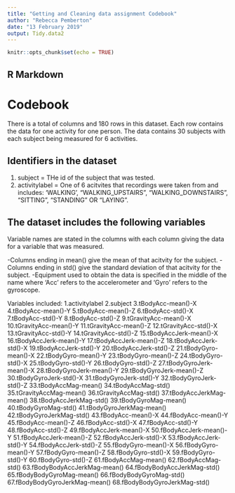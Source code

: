 ```yaml
---
title: "Getting and Cleaning data assignment Codebook"
author: "Rebecca Pemberton"
date: "13 February 2019"
output: Tidy.data2
---
```


```r
knitr::opts_chunk$set(echo = TRUE)
```

## R Markdown

# Codebook #

There is a total of columns and 180 rows in this dataset. Each row contains the data for one activity for one person.
The data contains 30 subjects with each subject being measured for 6 activities.

## Identifiers in the dataset##
  1. subject = THe id of the subject that was tested.
  2. activitylabel = One of 6 acitvites that recordings were taken from and includes: 'WALKING', "WALKING_UPSTAIRS", "WALKING_DOWNSTAIRS", "SITTING", "STANDING" OR "LAYING".

## The dataset includes the following variables#

Variable names are stated in the columns with each column giving the data for a variable that was measured.

-Columns ending in mean() give the mean of that acitvity for the subject.
-Columns ending in std() give the standard deviation of that acitvity for the subject.
-Equipment used to obtain the data is specified in the middle of the name where 'Acc' refers to the accelerometer and 'Gyro' refers to the gyroscope. 
 
 Variables included: 
1.activitylabel 
2.subject 
3.tBodyAcc-mean()-X
4.tBodyAcc-mean()-Y 
5.tBodyAcc-mean()-Z 
6.tBodyAcc-std()-X 
7.tBodyAcc-std()-Y 
8.tBodyAcc-std()-Z 
9.tGravityAcc-mean()-X 
10.tGravityAcc-mean()-Y 
11.tGravityAcc-mean()-Z 
12.tGravityAcc-std()-X 
13.tGravityAcc-std()-Y 
14.tGravityAcc-std()-Z 
15.tBodyAccJerk-mean()-X 
16.tBodyAccJerk-mean()-Y
17.tBodyAccJerk-mean()-Z 
18.tBodyAccJerk-std()-X
19.tBodyAccJerk-std()-Y
20.tBodyAccJerk-std()-Z
21.tBodyGyro-mean()-X
22.tBodyGyro-mean()-Y
23.tBodyGyro-mean()-Z 
24.tBodyGyro-std()-X 
25.tBodyGyro-std()-Y 
26.tBodyGyro-std()-Z 
27.tBodyGyroJerk-mean()-X 
28.tBodyGyroJerk-mean()-Y
29.tBodyGyroJerk-mean()-Z
30.tBodyGyroJerk-std()-X 
31.tBodyGyroJerk-std()-Y 
32.tBodyGyroJerk-std()-Z
33.tBodyAccMag-mean()
34.tBodyAccMag-std() 
35.tGravityAccMag-mean() 
36.tGravityAccMag-std() 
37.tBodyAccJerkMag-mean()
38.tBodyAccJerkMag-std()
39.tBodyGyroMag-mean()
40.tBodyGyroMag-std()
41.tBodyGyroJerkMag-mean()
42.tBodyGyroJerkMag-std()
43.fBodyAcc-mean()-X 
44.fBodyAcc-mean()-Y 
45.fBodyAcc-mean()-Z
46.fBodyAcc-std()-X
47.fBodyAcc-std()-Y 
48.fBodyAcc-std()-Z
49.fBodyAccJerk-mean()-X 
50.fBodyAccJerk-mean()-Y 
51.fBodyAccJerk-mean()-Z 
52.fBodyAccJerk-std()-X 
53.fBodyAccJerk-std()-Y
54.fBodyAccJerk-std()-Z
55.fBodyGyro-mean()-X 
56.fBodyGyro-mean()-Y 
57.fBodyGyro-mean()-Z
58.fBodyGyro-std()-X
59.fBodyGyro-std()-Y
60.fBodyGyro-std()-Z 
61.fBodyAccMag-mean()
62.fBodyAccMag-std()
63.fBodyBodyAccJerkMag-mean()
64.fBodyBodyAccJerkMag-std() 
65.fBodyBodyGyroMag-mean() 
66.fBodyBodyGyroMag-std()
67.fBodyBodyGyroJerkMag-mean() 
68.fBodyBodyGyroJerkMag-std()